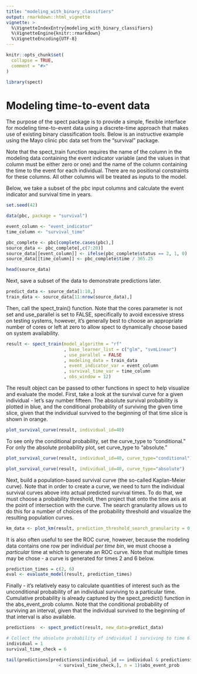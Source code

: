 ```yaml
---
title: "modeling_with_binary_classifiers"
output: rmarkdown::html_vignette
vignette: >
  %\VignetteIndexEntry{modeling_with_binary_classifiers}
  %\VignetteEngine{knitr::rmarkdown}
  %\VignetteEncoding{UTF-8}
---
```


```r
knitr::opts_chunk$set(
  collapse = TRUE,
  comment = "#>"
)
```

```r
library(spect)
```

# Modeling time-to-event data

The purpose of the spect package is to provide a simple, flexible interface for modeling time-to-event data using a discrete-time approach that makes use of existing binary classification tools. Below is an instructive example using the Mayo clinic pbc data set from the "survival" package.

Note that the spect_train function requires the name of the column in the modeling data containing the event indicator variable (and the values in that column must be either zero or one) and the name of the column containing the time to the event for each individual. There are no positional constraints for these columns. All other columns will be treated as inputs to the model.

Below, we take a subset of the pbc input columns and calculate the event indicator and survival time in years.

```r
set.seed(42)

data(pbc, package = "survival")

event_column <- "event_indicator"
time_column <- "survival_time"

pbc_complete <- pbc[complete.cases(pbc),]
source_data <- pbc_complete[,c(7:20)]
source_data[[event_column]] <- ifelse(pbc_complete$status == 2, 1, 0)
source_data[[time_column]] <- pbc_complete$time / 365.25

head(source_data)
```

Next, save a subset of the data to demonstrate predictions later.

```r

predict_data <- source_data[1:10,]
train_data <- source_data[11:nrow(source_data),]
```

Then, call the spect_train() function. Note that the cores parameter is not set and use_parallel is set to FALSE, specifically to avoid excessive stress on testing systems, however, it's generally best to choose an appropriate number of cores or left at zero to allow spect to dynamically choose based on system availability.

```r
result <- spect_train(model_algorithm = "rf"
                      , base_learner_list = c("glm", "svmLinear")
                      , use_parallel = FALSE
                      , modeling_data = train_data
                      , event_indicator_var = event_column
                      , survival_time_var = time_column
                      , obs_window = 12)
```

The result object can be passed to other functions in spect to help visualize and evaluate the model. First, take a look at the survival curve for a given individual - let's say number fifteen. The absolute survival probability is plotted in blue, and the conditional probability of surviving the given time slice, given that the individual survived to the beginning of that time slice is shown in orange.

```r

plot_survival_curve(result, individual_id=40)

```

To see only the conditional probability, set the curve_type to "conditional." For only the absolute probability plot, set curve_type to "absolute."

```r

plot_survival_curve(result, individual_id=40, curve_type="conditional")

```

```r

plot_survival_curve(result, individual_id=40, curve_type="absolute")

```

Next, build a population-based survival curve (the so-called Kaplan-Meier curve). Note that in order to create a curve, we need to turn the individual survival curves above into actual predicted survival times. To do that, we must choose a probability threshold, then project that onto the time axis at the point of intersection with the curve. The search granularity allows us to do this for a number of choices of the probability threshold and visualize the resulting population curves.

```r

km_data <- plot_km(result, prediction_threshold_search_granularity = 0.1)
```

It is also often useful to see the ROC curve, however, because the modeling data contains one row per individual *per time bin*, we must choose a *particular* time at which to generate an ROC curve. Note that multiple times may be chose - a curve is generated for times 2 and 6 below.

```r

prediction_times = c(2, 6)
eval <- evaluate_model(result, prediction_times)
```

Finally - it's relatively easy to calculate quantities of interest such as the unconditional probability of an individual surviving to a particular time. Cumulative probability is already captured by the spect_predict() function in the abs_event_prob column. Note that the conditional probability of surviving an interval, given that the individual survived to the beginning of that interval is also available.

```r

predictions  <- spect_predict(result, new_data=predict_data) 

# Collect the absolute probability of individual 1 surviving to time 6.
individual = 1
survival_time_check = 6

tail(predictions[predictions$individual_id == individual & predictions$upper_bound 
                    < survival_time_check,], n = 1)$abs_event_prob
```
